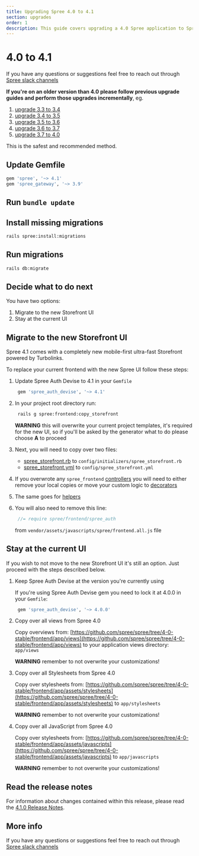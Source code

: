 ```yaml
---
title: Upgrading Spree 4.0 to 4.1
section: upgrades
order: 1
description: This guide covers upgrading a 4.0 Spree application to Spree 4.1.
---
```


# 4.0 to 4.1

If you have any questions or suggestions feel free to reach out through [Spree slack channels](http://slack.spreecommerce.org/)

**If you're on an older version than 4.0 please follow previous upgrade guides and perform those upgrades incrementally**, eg.

1. [upgrade 3.3 to 3.4](https://docs.spreecommerce.org/developer/upgrades/upgrades/three-dot-three-to-three-dot-four)
2. [upgrade 3.4 to 3.5](https://docs.spreecommerce.org/developer/upgrades/upgrades/three-dot-four-to-three-dot-five)
3. [upgrade 3.5 to 3.6](https://docs.spreecommerce.org/developer/upgrades/upgrades/three-dot-five-to-three-dot-six)
4. [upgrade 3.6 to 3.7](https://docs.spreecommerce.org/developer/upgrades/upgrades/three-dot-six-to-three-dot-seven)
5. [upgrade 3.7 to 4.0](https://docs.spreecommerce.org/developer/upgrades/upgrades/three-dot-seven-to-four-dot-oh)

This is the safest and recommended method.

## Update Gemfile

```ruby
gem 'spree', '~> 4.1'
gem 'spree_gateway', '~> 3.9'
```

## Run `bundle update`

## Install missing migrations

```bash
rails spree:install:migrations
```

## Run migrations

```bash
rails db:migrate
```

## Decide what to do next

You have two options:

1. Migrate to the new Storefront UI
2. Stay at the current UI

## Migrate to the new Storefront UI

Spree 4.1 comes with a completely new mobile-first ultra-fast Storefront powered by Turbolinks.

To replace your current frontend with the new Spree UI follow these steps:

1. Update Spree Auth Devise to 4.1 in your `Gemfile`

   ```ruby
    gem 'spree_auth_devise', '~> 4.1'
   ```

2. In your project root directory run:

   ```bash
    rails g spree:frontend:copy_storefront
   ```

   **WARNING** this will overwrite your current project templates, it's required for the new UI, so if you'll be asked by the generator what to do please choose **A** to proceed

3. Next, you will need to copy over two files:
   * [spree\_storefront.rb](https://raw.githubusercontent.com/spree/spree/master/core/lib/generators/spree/install/templates/config/initializers/spree_storefront.rb) to `config/initializers/spree_storefront.rb`
   * [spree\_storefront.yml](https://raw.githubusercontent.com/spree/spree/master/core/lib/generators/spree/install/templates/config/spree_storefront.yml) to `config/spree_storefront.yml`
4. If you overwrote any `spree_frontend` [controllers](https://github.com/spree/spree/tree/master/frontend/app/controllers) you will need to either remove your local copies or move your custom logic to [decorators](../../customization/logic#extending-controllers)
5. The same goes for [helpers](https://github.com/spree/spree/tree/master/frontend/app/helpers/spree)
6. You will also need to remove this line:

   ```javascript
    //= require spree/frontend/spree_auth
   ```

   from `vendor/assets/javascripts/spree/frontend.all.js` file

## Stay at the current UI

If you wish to not move to the new Storefront UI it's still an option. Just proceed with the steps described below.

1. Keep Spree Auth Devise at the version you're currently using

   If you're using Spree Auth Devise gem you need to lock it at 4.0.0 in your `Gemfile`:

   ```ruby
    gem 'spree_auth_devise', '~> 4.0.0'
   ```

2. Copy over all views from Spree 4.0

   Copy overviews from: [https://github.com/spree/spree/tree/4-0-stable/frontend/app/views](https://github.com/spree/spree/tree/4-0-stable/frontend/app/views) to your application views directory: `app/views`

   **WARNING** remember to not overwrite your customizations!

3. Copy over all Stylesheets from Spree 4.0

   Copy over stylesheets from: [https://github.com/spree/spree/tree/4-0-stable/frontend/app/assets/stylesheets](https://github.com/spree/spree/tree/4-0-stable/frontend/app/assets/stylesheets) to `app/stylesheets`

   **WARNING** remember to not overwrite your customizations!

4. Copy over all JavaScript from Spree 4.0

   Copy over stylesheets from: [https://github.com/spree/spree/tree/4-0-stable/frontend/app/assets/javascripts](https://github.com/spree/spree/tree/4-0-stable/frontend/app/assets/javascripts) to `app/javascripts`

   **WARNING** remember to not overwrite your customizations!

## Read the release notes

For information about changes contained within this release, please read the [4.1.0 Release Notes](https://guides.spreecommerce.org/release_notes/spree_4_1_0.html).

## More info

If you have any questions or suggestions feel free to reach out through [Spree slack channels](http://slack.spreecommerce.org/)

